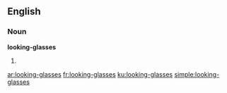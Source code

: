 ==English==

===Noun===
'''looking-glasses'''

# {{plural of|[[looking-glass]]}}

[[ar:looking-glasses]]
[[fr:looking-glasses]]
[[ku:looking-glasses]]
[[simple:looking-glasses]]